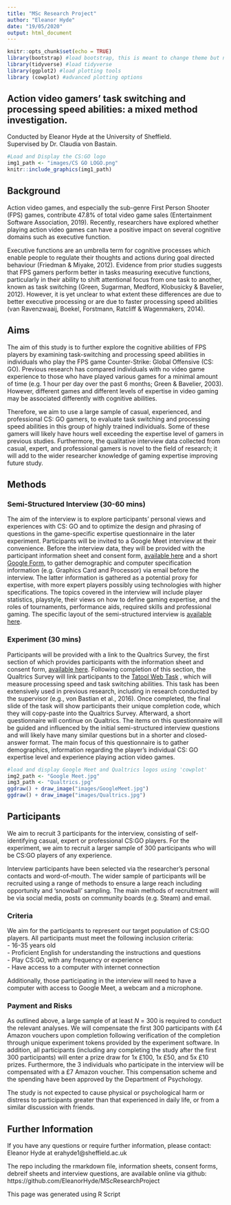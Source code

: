 ---
title: "MSc Research Project"
author: "Eleanor Hyde"
date: "19/05/2020"
output: html_document
---

```{r setup, include=FALSE}
knitr::opts_chunk$set(echo = TRUE)
library(bootstrap) #load bootstrap, this is meant to change theme but not working
library(tidyverse) #load tidyverse
library(ggplot2) #load plotting tools
library (cowplot) #advanced plotting options
```

## Action video gamers' task switching and processing speed abilities: a mixed method investigation.
Conducted by Eleanor Hyde at the University of Sheffield.  
Supervised by Dr. Claudia von Bastain.

```{r out.width = "40%", fig.align = "center", echo=FALSE}
#Load and Display the CS:GO logo
img1_path <- "images/CS GO LOGO.png"
knitr::include_graphics(img1_path)
```

## Background
Action video games, and especially the sub-genre First Person Shooter (FPS) games, contribute 47.8% of total video game sales (Entertainment Software Association, 2019). Recently, researchers have explored whether playing action video games can have a positive impact on several cognitive domains such as executive function.  

Executive functions are an umbrella term for cognitive processes which enable people to regulate their thoughts and actions during goal directed behaviour (Friedman & Miyake, 2012). Evidence from prior studies suggests that FPS gamers perform better in tasks measuring executive functions, particularly in their ability to shift attentional focus from one task to another, known as task switching (Green, Sugarman, Medford, Klobusicky & Bavelier, 2012). However, it is yet unclear to what extent these differences are due to better executive processing or are due to faster processing speed abilities (van Ravenzwaaij, Boekel, Forstmann, Ratcliff & Wagenmakers, 2014).   

## Aims
The aim of this study is to further explore the cognitive abilities of FPS players by examining task-switching and processing speed abilities in individuals who play the FPS game Counter-Strike: Global Offensive (CS: GO). Previous research has compared individuals with no video game experience to those who have played various games for a minimal amount of time (e.g. 1 hour per day over the past 6 months; Green & Bavelier, 2003). However, different games and different levels of expertise in video gaming may be associated differently with cognitive abilities.   

Therefore, we aim to use a large sample of casual, experienced, and professional CS: GO gamers, to evaluate task switching and processing speed abilities in this group of highly trained individuals. Some of these gamers will likely have hours well exceeding the expertise level of gamers in previous studies. Furthermore, the qualitative interview data collected from casual, expert, and professional gamers is novel to the field of research; it will add to the wider researcher knowledge of gaming expertise improving future study.   

## Methods
### Semi-Structured Interview (30-60 mins)
The aim of the interview is to explore participants’ personal views and experiences with CS: GO and to optimize the design and phrasing of questions in the game-specific expertise questionnaire in the later experiment. Participants will be invited to a Google Meet interview at their convenience. Before the interview data, they will be provided with the participant information sheet and consent form, [available here](https://github.com/EleanorHyde/MScResearchProject) and a short [Google Form](https://docs.google.com/forms/d/e/1FAIpQLSeJ0b6ZEcxKRVd2aKEAYZwK4KuqmbMziJ7jCNVFKMgk_HEaIA/viewform?), to gather demographic and computer specification information (e.g. Graphics Card and Processor) via email before the interview. The latter information is gathered as a potential proxy for expertise, with more expert players possibly using technologies with higher specifications.
The topics covered in the interview will include player statistics, playstyle, their views on how to define gaming expertise, and the roles of tournaments, performance aids, required skills and professional gaming. The specific layout of the semi-structured interview is [available here](https://github.com/EleanorHyde/MScResearchProject).  

### Experiment (30 mins)
Participants will be provided with a link to the Qualtrics Survey, the first section of which provides participants with the information sheet and consent form, [available here](https://github.com/EleanorHyde/MScResearchProject). Following completion of this section, the Qualtrics Survey will link participants to the [Tatool Web Task](http://www.tatool-web.com/#/public/41fd74e7-45b9-4cde-a5b8-f1822c623d02) , which will measure processing speed and task switching abilities. This task has been extensively used in previous research, including in research conducted by the supervisor (e.g., von Bastian et al., 2016). Once completed, the final slide of the task will show participants their unique completion code, which they will copy-paste into the Qualtrics Survey. Afterward, a short questionnaire will continue on Qualtrics. 
The items on this questionnaire will be guided and influenced by the initial semi-structured interview questions and will likely have many similar questions but in a shorter and closed-answer format. The main focus of this questionnaire is to gather demographics, information regarding the player’s individual CS: GO expertise level and experience playing action video games.   

```{r methodimages, fig.show='hold',out.width="45%",, echo=FALSE}
#load and display Google Meet and Qualtrics logos using 'cowplot'
img2_path <- "Google Meet.jpg" 
img3_path <- "Qualtrics.jpg"
ggdraw() + draw_image("images/GoogleMeet.jpg")
ggdraw() + draw_image("images/Qualtrics.jpg")
```

## Participants
We aim to recruit 3 participants for the interview, consisting of self-identifying casual, expert or professional CS:GO players. For the experiment, we aim to recruit a larger sample of 300 participants who will be CS:GO players of any experience.

Interview participants have been selected via the researcher’s personal contacts and word-of-mouth. The wider sample of participants will be recruited using a range of methods to ensure a large reach including opportunity and ‘snowball’ sampling. The main methods of recruitment will be via social media, posts on community boards (e.g. Steam) and email.

### Criteria
We aim for the participants to represent our target population of CS:GO players. All participants must meet the following inclusion criteria:  
 - 16-35 years old  
 - Proficient English for understanding the instructions and questions  
 - Play CS:GO, with any frequency or experience  
 - Have access to a computer with internet connection  

Additionally, those participating in the interview will need to have a computer with access to Google Meet, a webcam and a microphone.

### Payment and Risks
As outlined above, a large sample of at least *N* = 300 is required to conduct the relevant analyses. We will compensate the first 300 participants with £4 Amazon vouchers upon completion following verification of the completion through unique experiment tokens provided by the experiment software. In addition, all
participants (including any completing the study after the first 300 participants) will enter a prize draw for 1x £100, 1x £50, and 5x £10 prizes. Furthermore, the 3 individuals who participate in the interview will be compensated with a £7
Amazon voucher. This compensation scheme and the spending have been approved by the Department of Psychology.

The study is not expected to cause physical or psychological harm or distress to participants greater than that experienced in daily life, or from a similar discussion with friends.

## Further Information
If you have any questions or require further information, please contact:  
Eleanor Hyde at erahyde1@sheffield.ac.uk  

The repo including the rmarkdown file, information sheets, consent forms, debreif sheets and interview questions, are available online via github: https://github.com/EleanorHyde/MScResearchProject

This page was generated using R Script
